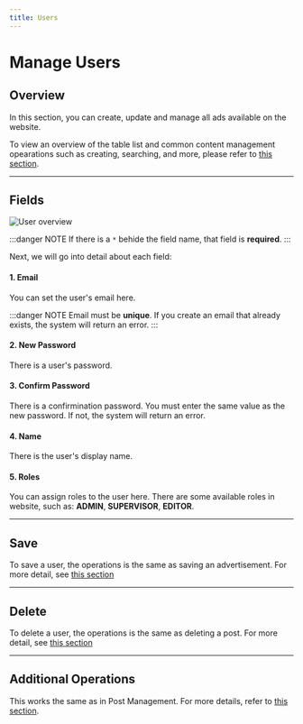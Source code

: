 ```yaml
---
title: Users
---
```


# Manage Users

## Overview

In this section, you can create, update and manage all ads available on the website.

To view an overview of the table list and common content management opearations such as creating, searching, and more, please refer to [this section](../getting-started/overview#collections).

---

## Fields

![User overview](https://wvn.hcm.ss.bfcplatform.vn/uploads/user-fields.png)

:::danger NOTE
If there is a `*` behide the field name, that field is **required**.
:::

Next, we will go into detail about each field:

#### 1. Email

You can set the user's email here.

:::danger NOTE
Email must be **unique**. If you create an email that already exists, the system will return an error.
:::

#### 2. New Password

There is a user's password.

#### 3. Confirm Password

There is a confirmination password. You must enter the same value as the new password. If not, the system will return an error.

#### 4. Name

There is the user's display name.

#### 5. Roles

You can assign roles to the user here. There are some available roles in website, such as: **ADMIN**, **SUPERVISOR**, **EDITOR**.

---

## Save

To save a user, the operations is the same as saving an advertisement. For more detail, see [this section](../manage/ads#save)

---

## Delete

To delete a user, the operations is the same as deleting a post. For more detail, see [this section](../manage/posts#delete)

---

## Additional Operations

This works the same as in Post Management. For more details, refer to [this section](/docs/manage/posts#additional-operations).
